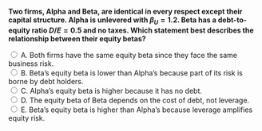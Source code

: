 ::: {.question-block}

<form onsubmit="event.preventDefault(); checkAnswer('module7_mcq_q83')" data-correct-answer="E">
<strong style="display: block;">Two firms, Alpha and Beta, are identical in every respect except their capital structure. Alpha is unlevered with $\beta_U = 1.2$. Beta has a debt-to-equity ratio $D/E = 0.5$ and no taxes. Which statement best describes the relationship between their equity betas?</strong>

<label><input type="radio" name="module7_mcq_q83" value="A"> A. Both firms have the same equity beta since they face the same business risk.</label><br>
<label><input type="radio" name="module7_mcq_q83" value="B"> B. Beta’s equity beta is lower than Alpha’s because part of its risk is borne by debt holders.</label><br>
<label><input type="radio" name="module7_mcq_q83" value="C"> C. Alpha’s equity beta is higher because it has no debt.</label><br>
<label><input type="radio" name="module7_mcq_q83" value="D"> D. The equity beta of Beta depends on the cost of debt, not leverage.</label><br>
<label><input type="radio" name="module7_mcq_q83" value="E"> E. Beta’s equity beta is higher than Alpha’s because leverage amplifies equity risk.</label><br>
</form>

<div id="feedback-module7_mcq_q83" class="feedback" data-status="" style="display:none;">
✅ Correct: E. With no taxes, leverage increases the sensitivity of equity returns to market risk.  
According to Modigliani–Miller Proposition II, $\beta_E = \beta_U(1 + \frac{D}{E})$.  
For $D/E = 0.5$, $\beta_E = 1.2(1 + 0.5) = 1.8$, showing that Beta’s equity is riskier than Alpha’s due to financial leverage.
</div>

:::
